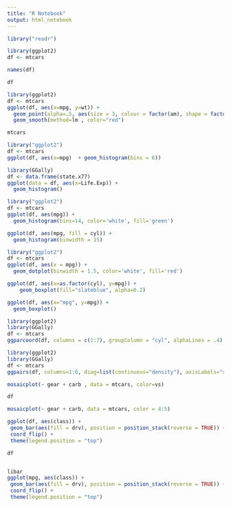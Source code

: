 ```yaml
---
title: "R Notebook"
output: html_notebook
---
```

```r
library("readr")
```

```r
library(ggplot2)
df <- mtcars
```

```r
names(df)
```

```r
df
```


```r
library(ggplot2)
df <- mtcars
ggplot(df, aes(x=mpg, y=wt)) + 
  geom_point(alpha=.5, aes(size = 3, colour = factor(am), shape = factor(cyl))) + 
  geom_smooth(method=lm , color="red")
```

```r
mtcars
```


```r
library("ggplot2")
df <- mtcars
ggplot(df, aes(x=mpg)  + geom_histogram(bins = 6))
```

```r
library(GGally)
df <- data.frame(state.x77)
ggplot(data = df, aes(x=Life.Exp)) + 
  geom_histogram()
```
```r
library("ggplot2")
df <- mtcars
ggplot(df, aes(mpg)) +
  geom_histogram(bins=14, color='white', fill='green')
```



```r
ggplot(df, aes(mpg, fill = cyl)) +
  geom_histogram(binwidth = 15)
```
```r
library("ggplot2")
df <- mtcars
ggplot(df, aes(x = mpg)) + 
  geom_dotplot(binwidth = 1.5, color='white', fill='red')
```

```r
ggplot(df, aes(x=as.factor(cyl), y=mpg)) + 
    geom_boxplot(fill="slateblue", alpha=0.2)
```
```r
ggplot(df, aes(x="mpg", y=mpg)) + 
  geom_boxplot()
```
```r
library(ggplot2)
library(GGally)
df <- mtcars
ggparcoord(df, columns = c(1:7), groupColumn = "cyl", alphaLines = .4)
```
```r
library(ggplot2)
library(GGally)
df <- mtcars
ggpairs(df, columns=1:6, diag=list(continuous="density"), axisLabels="show")
```
```r
mosaicplot(~ gear + carb , data = mtcars, color=vs)
```

```r
df
```

```r
mosaicplot(~ gear + carb, data = mtcars, color = 4:5)
```
```r
ggplot(df, aes(class)) +
 geom_bar(aes(fill = drv), position = position_stack(reverse = TRUE)) +
 coord_flip() +
 theme(legend.position = "top")
```
```r
df
```

```r

```

```r
libar
ggplot(mpg, aes(class)) +
 geom_bar(aes(fill = drv), position = position_stack(reverse = TRUE)) +
 coord_flip() +
 theme(legend.position = "top")
```

